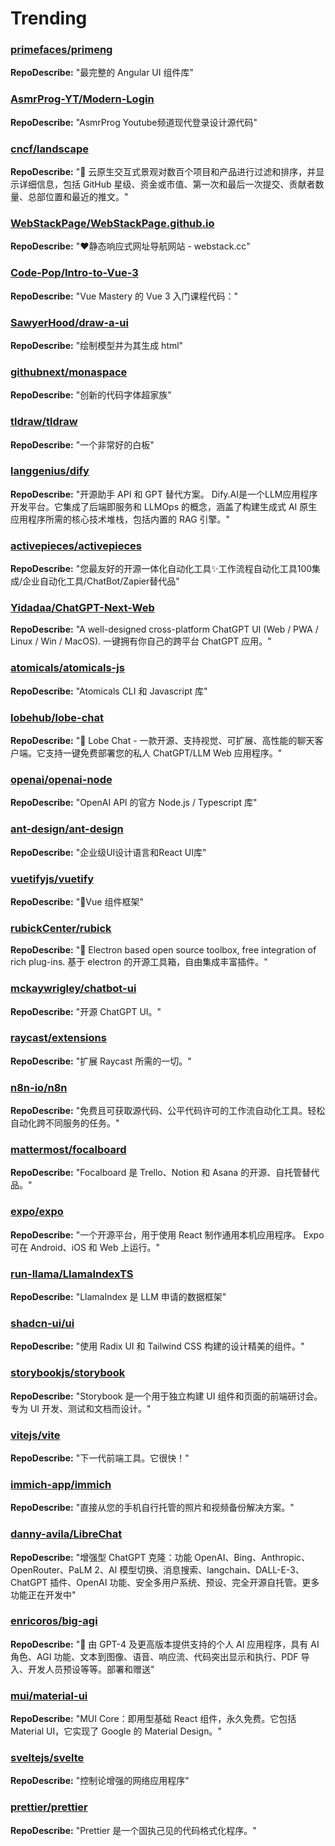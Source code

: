 # Trending

### [primefaces/primeng](https://github.com/primefaces/primeng)
**RepoDescribe:** "最完整的 Angular UI 组件库"
  

### [AsmrProg-YT/Modern-Login](https://github.com/AsmrProg-YT/Modern-Login)
**RepoDescribe:** "AsmrProg Youtube频道现代登录设计源代码"
  

### [cncf/landscape](https://github.com/cncf/landscape)
**RepoDescribe:** "🌄 云原生交互式景观对数百个项目和产品进行过滤和排序，并显示详细信息，包括 GitHub 星级、资金或市值、第一次和最后一次提交、贡献者数量、总部位置和最近的推文。"
  

### [WebStackPage/WebStackPage.github.io](https://github.com/WebStackPage/WebStackPage.github.io)
**RepoDescribe:** "❤️静态响应式网址导航网站 - webstack.cc"
  

### [Code-Pop/Intro-to-Vue-3](https://github.com/Code-Pop/Intro-to-Vue-3)
**RepoDescribe:** "Vue Mastery 的 Vue 3 入门课程代码："
  

### [SawyerHood/draw-a-ui](https://github.com/SawyerHood/draw-a-ui)
**RepoDescribe:** "绘制模型并为其生成 html"
  

### [githubnext/monaspace](https://github.com/githubnext/monaspace)
**RepoDescribe:** "创新的代码字体超家族"
  

### [tldraw/tldraw](https://github.com/tldraw/tldraw)
**RepoDescribe:** "一个非常好的白板"
  

### [langgenius/dify](https://github.com/langgenius/dify)
**RepoDescribe:** "开源助手 API 和 GPT 替代方案。 Dify.AI是一个LLM应用程序开发平台。它集成了后端即服务和 LLMOps 的概念，涵盖了构建生成式 AI 原生应用程序所需的核心技术堆栈，包括内置的 RAG 引擎。"
  

### [activepieces/activepieces](https://github.com/activepieces/activepieces)
**RepoDescribe:** "您最友好的开源一体化自动化工具✨工作流程自动化工具100集成/企业自动化工具/ChatBot/Zapier替代品"
  

### [Yidadaa/ChatGPT-Next-Web](https://github.com/Yidadaa/ChatGPT-Next-Web)
**RepoDescribe:** "A well-designed cross-platform ChatGPT UI (Web / PWA / Linux / Win / MacOS). 一键拥有你自己的跨平台 ChatGPT 应用。"
  

### [atomicals/atomicals-js](https://github.com/atomicals/atomicals-js)
**RepoDescribe:** "Atomicals CLI 和 Javascript 库"
  

### [lobehub/lobe-chat](https://github.com/lobehub/lobe-chat)
**RepoDescribe:** "🤖 Lobe Chat - 一款开源、支持视觉、可扩展、高性能的聊天客户端。它支持一键免费部署您的私人 ChatGPT/LLM Web 应用程序。"
  

### [openai/openai-node](https://github.com/openai/openai-node)
**RepoDescribe:** "OpenAI API 的官方 Node.js / Typescript 库"
  

### [ant-design/ant-design](https://github.com/ant-design/ant-design)
**RepoDescribe:** "企业级UI设计语言和React UI库"
  

### [vuetifyjs/vuetify](https://github.com/vuetifyjs/vuetify)
**RepoDescribe:** "🐉Vue 组件框架"
  

### [rubickCenter/rubick](https://github.com/rubickCenter/rubick)
**RepoDescribe:** "🔧 Electron based open source toolbox, free integration of rich plug-ins. 基于 electron 的开源工具箱，自由集成丰富插件。"
  

### [mckaywrigley/chatbot-ui](https://github.com/mckaywrigley/chatbot-ui)
**RepoDescribe:** "开源 ChatGPT UI。"
  

### [raycast/extensions](https://github.com/raycast/extensions)
**RepoDescribe:** "扩展 Raycast 所需的一切。"
  

### [n8n-io/n8n](https://github.com/n8n-io/n8n)
**RepoDescribe:** "免费且可获取源代码、公平代码许可的工作流自动化工具。轻松自动化跨不同服务的任务。"
  

### [mattermost/focalboard](https://github.com/mattermost/focalboard)
**RepoDescribe:** "Focalboard 是 Trello、Notion 和 Asana 的开源、自托管替代品。"
  

### [expo/expo](https://github.com/expo/expo)
**RepoDescribe:** "一个开源平台，用于使用 React 制作通用本机应用程序。 Expo 可在 Android、iOS 和 Web 上运行。"
  

### [run-llama/LlamaIndexTS](https://github.com/run-llama/LlamaIndexTS)
**RepoDescribe:** "LlamaIndex 是 LLM 申请的数据框架"
  

### [shadcn-ui/ui](https://github.com/shadcn-ui/ui)
**RepoDescribe:** "使用 Radix UI 和 Tailwind CSS 构建的设计精美的组件。"
  

### [storybookjs/storybook](https://github.com/storybookjs/storybook)
**RepoDescribe:** "Storybook 是一个用于独立构建 UI 组件和页面的前端研讨会。专为 UI 开发、测试和文档而设计。"
  

### [vitejs/vite](https://github.com/vitejs/vite)
**RepoDescribe:** "下一代前端工具。它很快！"
  

### [immich-app/immich](https://github.com/immich-app/immich)
**RepoDescribe:** "直接从您的手机自行托管的照片和视频备份解决方案。"
  

### [danny-avila/LibreChat](https://github.com/danny-avila/LibreChat)
**RepoDescribe:** "增强型 ChatGPT 克隆：功能 OpenAI、Bing、Anthropic、OpenRouter、PaLM 2、AI 模型切换、消息搜索、langchain、DALL-E-3、ChatGPT 插件、OpenAI 功能、安全多用户系统、预设、完全开源自托管。更多功能正在开发中"
  

### [enricoros/big-agi](https://github.com/enricoros/big-agi)
**RepoDescribe:** "💬 由 GPT-4 及更高版本提供支持的个人 AI 应用程序，具有 AI 角色、AGI 功能、文本到图像、语音、响应流、代码突出显示和执行、PDF 导入、开发人员预设等等。部署和赠送"
  

### [mui/material-ui](https://github.com/mui/material-ui)
**RepoDescribe:** "MUI Core：即用型基础 React 组件，永久免费。它包括 Material UI，它实现了 Google 的 Material Design。"
  

### [sveltejs/svelte](https://github.com/sveltejs/svelte)
**RepoDescribe:** "控制论增强的网络应用程序"
  

### [prettier/prettier](https://github.com/prettier/prettier)
**RepoDescribe:** "Prettier 是一个固执己见的代码格式化程序。"
  